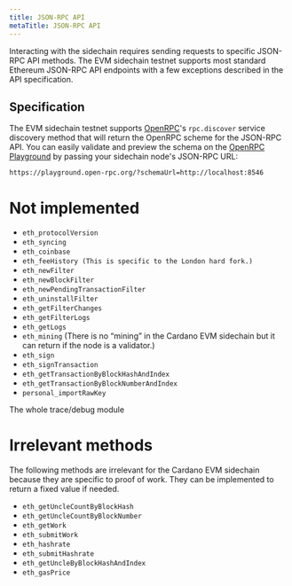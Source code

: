 ```yaml
---
title: JSON-RPC API
metaTitle: JSON-RPC API
---
```


Interacting with the sidechain requires sending requests to specific JSON-RPC API methods. The EVM sidechain testnet supports most standard Ethereum JSON-RPC API endpoints with a few exceptions described in the API specification.

## Specification

The EVM sidechain testnet supports [OpenRPC](https://open-rpc.org/)'s `rpc.discover` service discovery method that will return the OpenRPC scheme for the JSON-RPC API. You can easily validate and preview the schema on the [OpenRPC Playground](https://playground.open-rpc.org/) by passing your sidechain node's JSON-RPC URL:

```
https://playground.open-rpc.org/?schemaUrl=http://localhost:8546
```

# Not implemented 

- `eth_protocolVersion`  
- `eth_syncing`  
- `eth_coinbase`  
- `eth_feeHistory (This is specific to the London hard fork.)`  
- `eth_newFilter`  
- `eth_newBlockFilter`  
- `eth_newPendingTransactionFilter`  
- `eth_uninstallFilter`  
- `eth_getFilterChanges`  
- `eth_getFilterLogs`  
- `eth_getLogs`  
- `eth_mining` (There is no “mining” in the Cardano EVM sidechain but it can return if the node is a validator.)  
- `eth_sign`
- `eth_signTransaction`  
- `eth_getTransactionByBlockHashAndIndex`  
- `eth_getTransactionByBlockNumberAndIndex`
- `personal_importRawKey`  

The whole trace/debug module  

# Irrelevant methods

The following methods are irrelevant for the Cardano EVM sidechain because they are specific to proof of work. They can be implemented to return a fixed value if needed.  

- `eth_getUncleCountByBlockHash`  
- `eth_getUncleCountByBlockNumber`
- `eth_getWork`  
- `eth_submitWork` 
- `eth_hashrate`   
- `eth_submitHashrate`  
- `eth_getUncleByBlockHashAndIndex`  
- `eth_gasPrice`